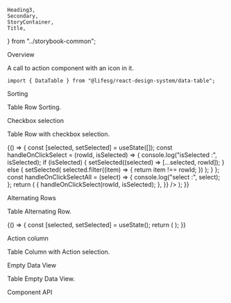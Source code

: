     Heading3,
    Secondary,
    StoryContainer,
    Title,
} from "../storybook-common";

<Meta title="Modules/DataTable" component={DataTable} />

<Title>Data Table</Title>

<Secondary>Overview</Secondary>

A call to action component with an icon in it.

```tsx
import { DataTable } from "@lifesg/react-design-system/data-table";
```

<Canvas>
    <Story name="DataTable">
        <DataTable
            headers={[
                {
                    colId: "status",
                    label: "Status",
                    style: { width: "7.5rem" },
                },
                {
                    colId: "time",
                    label: "Time",
                    style: { width: "15rem" },
                },
                {
                    colId: "resource",
                    label: "Resource",
                    style: { width: "17.5rem" },
                },
                { colId: "title", label: "Title" },
            ]}
            rows={[
                {
                    id: "status",
                    status: "Completed",
                    time: "07/Aug/2023 9.30pm",
                    resource: "Test",
                    title: "Titile 1",
                    colId: "status",
                    label: "Status",
                },
                {
                    id: "bookingTime",
                    status: "Pending",
                    time: "07/Aug/2023 10.30pm",
                    resource: "Test",
                    title: "Titile 2",
                    colId: "bookingTime",
                    label: "Booking time",
                },
            ]}
            isLoadingData={false}
        />
    </Story>
</Canvas>

<Heading3>Sorting</Heading3>

Table Row Sorting.

<Canvas>
    <Story name="Sorting">
        <DataTable
            headers={[
                {
                    colId: "status",
                    label: "Status",
                    style: { width: "7.5rem" },
                },
                {
                    colId: "time",
                    label: "Time",
                    style: { width: "15rem" },
                },
                {
                    colId: "resource",
                    label: "Resource",
                    style: { width: "17.5rem" },
                },
                { colId: "title", label: "Title" },
            ]}
            rows={[
                {
                    id: "bookingTime",
                    status: "Pending",
                    time: "07/Aug/2023 10.30pm",
                    resource: "Test",
                    title: "Titile 2",
                    colId: "bookingTime",
                    label: "Booking time",
                },
                {
                    id: "status",
                    status: "Completed",
                    time: "07/Aug/2023 9.30pm",
                    resource: "Test",
                    title: "Titile 1",
                    colId: "status",
                    label: "Status",
                },
            ]}
            isLoadingData={false}
            sortIndicators={["ASC"]}
        />
    </Story>
</Canvas>

<Heading3>Checkbox selection</Heading3>

Table Row with checkbox selection.

<Canvas>
    <Story name="Checkbox selection">
        {() => {
            const [selected, setSelected] = useState([]);
            const handleOnClickSelect = (rowId, isSelected) => {
                console.log("isSelected :", isSelected);
                if (isSelected) {
                    setSelected((selected) => [...selected, rowId]);
                } else {
                    setSelected(
                        selected.filter((item) => {
                            return item !== rowId;
                        })
                    );
                }
            };
            const handleOnClickSelectAll = (select) => {
                console.log("select :", select);
            };
            return (
                <DataTable
                    headers={[
                        {
                            colId: "status",
                            label: "Status",
                            style: { width: "7.5rem" },
                        },
                        {
                            colId: "time",
                            label: "Time",
                            style: { width: "15rem" },
                        },
                        {
                            colId: "resource",
                            label: "Resource",
                            style: { width: "17.5rem" },
                        },
                        { colId: "title", label: "Title" },
                    ]}
                    rows={[
                        {
                            id: "status",
                            status: "Completed",
                            time: "07/Aug/2023 9.30pm",
                            resource: "Test",
                            title: "Titile 1",
                            colId: "status",
                            label: "Status",
                        },
                        {
                            id: "bookingTime",
                            status: "Pending",
                            time: "07/Aug/2023 10.30pm",
                            resource: "Test",
                            title: "Titile 2",
                            colId: "bookingTime",
                            label: "Booking time",
                        },
                        {
                            id: "commonRow",
                            status: "Common",
                            time: "07/Aug/2023 11.30pm",
                            resource: "Test",
                            title: "Titile 3",
                            colId: "commonRow",
                            label: "Common Row",
                        },
                    ]}
                    selection={selected}
                    isLoadingData={false}
                    sortIndicators={{ colId: "ASC" }}
                    selectionConfig={{
                        showCheckboxes: true,
                        showHeaderCheckbox: true,
                        headerWidth: "5rem",
                        onClickSelect: (colId, rowId, isSelected) => {
                            handleOnClickSelect(rowId, isSelected);
                        },
                    }}
                />
            );
        }}
    </Story>
</Canvas>

<Heading3>Alternating Rows</Heading3>

Table Alternating Row.

<Canvas>
    <Story name="Alternating Rows">
        {() => {
            const [selected, setSelected] = useState();
            return (
                <DataTable
                    headers={[
                        {
                            colId: "status",
                            label: "Status",
                            style: { width: "7.5rem" },
                        },
                        {
                            colId: "time",
                            label: "Time",
                            style: { width: "15rem" },
                        },
                        {
                            colId: "resource",
                            label: "Resource",
                            style: { width: "17.5rem" },
                        },
                        { colId: "title", label: "Title" },
                    ]}
                    rows={[
                        {
                            id: "status",
                            status: "Completed",
                            time: "07/Aug/2023 9.30pm",
                            resource: "Test",
                            title: "Titile 1",
                            colId: "status",
                            label: "Status",
                        },
                        {
                            id: "bookingTime",
                            status: "Pending",
                            time: "07/Aug/2023 10.30pm",
                            resource: "Test",
                            title: "Titile 2",
                            colId: "bookingTime",
                            label: "Booking time",
                        },
                        {
                            id: "commonRow",
                            status: "Common",
                            time: "07/Aug/2023 11.30pm",
                            resource: "Test",
                            title: "Titile 3",
                            colId: "commonRow",
                            label: "Common Row",
                        },
                        {
                            id: "sampleRow",
                            status: "SampleRow",
                            time: "07/Aug/2023 12.30pm",
                            resource: "Test",
                            title: "Titile 4",
                            colId: "sampleRow",
                            label: "sample Row",
                        },
                        {
                            id: "checkRow",
                            status: "CheckRow",
                            time: "07/Aug/2023 1.30pm",
                            resource: "Test",
                            title: "Titile 5",
                            colId: "checkRow",
                            label: "check Row",
                        },
                    ]}
                    isLoadingData={false}
                    sortIndicators={{ colId: "ASC" }}
                    alternatingRows={true}
                />
            );
        }}
    </Story>
</Canvas>

<Heading3>Action column</Heading3>

Table Column with Action selection.

<Canvas>
    <Story name="Action column">
        <DataTable
            headers={[
                {
                    colId: "status",
                    label: "Status",
                    style: { width: "7.5rem" },
                },
                {
                    colId: "time",
                    label: "Time",
                    style: { width: "15rem" },
                },
                {
                    colId: "resource",
                    label: "Resource",
                    style: { width: "10rem" },
                },
                { colId: "title", label: "Title" },
            ]}
            rows={[
                {
                    id: "status",
                    status: "Completed",
                    time: "07/Aug/2023 9.30pm",
                    resource: "Test",
                    title: "Titile 1",
                    colId: "status",
                    label: "Status",
                },
                {
                    id: "bookingTime",
                    status: "Pending",
                    time: "07/Aug/2023 10.30pm",
                    resource: "Test",
                    title: "Titile 2",
                    colId: "bookingTime",
                    label: "Booking time",
                },
            ]}
            isLoadingData={false}
            sortIndicators={{ colId: "ASC" }}
            actionsConfig={{
                showActions: true,
                className: "TestActionRowClass",
                headerClassName: "TestActionHeaderClass",
                headerLabel: "Actions",
                headerWidth: "2rem",
            }}
        />
    </Story>
</Canvas>

<Heading3>Empty Data View</Heading3>

Table Empty Data View.

<Canvas>
    <Story name="Empty Data View">
        <DataTable
            headers={[
                {
                    colId: "status",
                    label: "Status",
                    style: { width: "15rem" },
                },
                {
                    colId: "time",
                    label: "Time",
                    style: { width: "15rem" },
                },
                {
                    colId: "resource",
                    label: "Resource",
                    style: { width: "15rem" },
                },
                { colId: "title", label: "Title" },
            ]}
            rows={[]}
            isLoadingData={false}
            sortIndicators={{ colId: "ASC" }}
            selectionConfig={{
                showCheckboxes: false,
                showHeaderCheckbox: true,
                headerWidth: "5rem",
            }}
        />
    </Story>
</Canvas>

<Secondary>Component API</Secondary>

<PropsTable />
